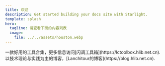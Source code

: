 ```yaml
---
title: 欢迎
description: Get started building your docs site with Starlight.
template: splash
hero:
  tagline: 请查看下面的内容列表
  image:
    file: ../../assets/houston.webp
---
```



<CardGrid stagger>
	<Card title="闪调工具箱" icon="open-book">
		一款好用的工具合集，更多信息访问[闪调工具箱](https://lctoolbox.hlib.net.cn).
	</Card>
	<Card title="技术博客" icon="open-book">
		以技术理论与实践为主的博客，[Lanchitour的博客](https://blog.hlib.net.cn).
	</Card>
</CardGrid>
